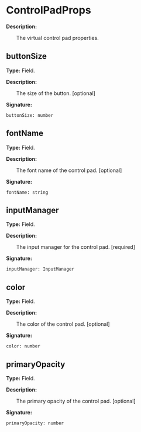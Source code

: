 
# ControlPadProps

**Description:**

&emsp;&emsp;The virtual control pad properties.

## buttonSize

**Type:** Field.

**Description:**

&emsp;&emsp;The size of the button. [optional]

**Signature:**
```tl
buttonSize: number
```

## fontName

**Type:** Field.

**Description:**

&emsp;&emsp;The font name of the control pad. [optional]

**Signature:**
```tl
fontName: string
```

## inputManager

**Type:** Field.

**Description:**

&emsp;&emsp;The input manager for the control pad. [required]

**Signature:**
```tl
inputManager: InputManager
```

## color

**Type:** Field.

**Description:**

&emsp;&emsp;The color of the control pad. [optional]

**Signature:**
```tl
color: number
```

## primaryOpacity

**Type:** Field.

**Description:**

&emsp;&emsp;The primary opacity of the control pad. [optional]

**Signature:**
```tl
primaryOpacity: number
```